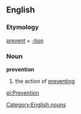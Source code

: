 == English ==
=== Etymology ===
[[prevent]] + [[-tion]]
=== Noun ===
[[Category:English nouns]]
'''prevention'''
# the action of [[preventing]]

[[pl:Prevention]]
